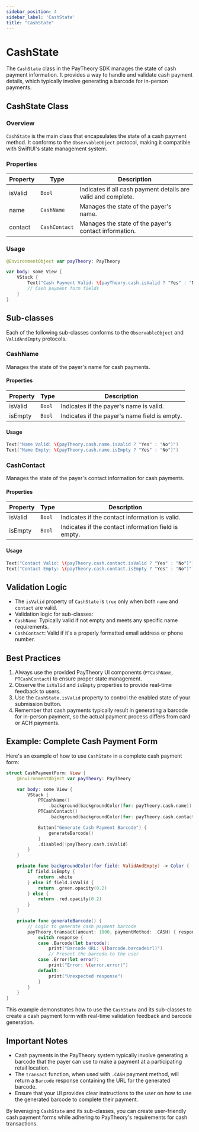 ```yaml
---
sidebar_position: 4
sidebar_label: 'CashState'
title: "CashState"
---
```


# CashState

The `CashState` class in the PayTheory SDK manages the state of cash payment information. It provides a way to handle and validate cash payment details, which typically involve generating a barcode for in-person payments.

## CashState Class

### Overview

`CashState` is the main class that encapsulates the state of a cash payment method. It conforms to the `ObservableObject` protocol, making it compatible with SwiftUI's state management system.

### Properties

| Property    | Type        | Description                                         |
|-------------|-------------|-----------------------------------------------------|
| isValid     | `Bool`      | Indicates if all cash payment details are valid and complete. |
| name        | `CashName`  | Manages the state of the payer's name.              |
| contact     | `CashContact` | Manages the state of the payer's contact information. |

### Usage

```swift
@EnvironmentObject var payTheory: PayTheory

var body: some View {
    VStack {
        Text("Cash Payment Valid: \(payTheory.cash.isValid ? "Yes" : "No")")
        // Cash payment form fields
    }
}
```

## Sub-classes

Each of the following sub-classes conforms to the `ObservableObject` and `ValidAndEmpty` protocols.

### CashName

Manages the state of the payer's name for cash payments.

#### Properties

| Property | Type   | Description                                               |
|----------|--------|-----------------------------------------------------------|
| isValid  | `Bool` | Indicates if the payer's name is valid.                   |
| isEmpty  | `Bool` | Indicates if the payer's name field is empty.             |

#### Usage

```swift
Text("Name Valid: \(payTheory.cash.name.isValid ? "Yes" : "No")")
Text("Name Empty: \(payTheory.cash.name.isEmpty ? "Yes" : "No")")
```

### CashContact

Manages the state of the payer's contact information for cash payments.

#### Properties

| Property | Type   | Description                                               |
|----------|--------|-----------------------------------------------------------|
| isValid  | `Bool` | Indicates if the contact information is valid.            |
| isEmpty  | `Bool` | Indicates if the contact information field is empty.      |

#### Usage

```swift
Text("Contact Valid: \(payTheory.cash.contact.isValid ? "Yes" : "No")")
Text("Contact Empty: \(payTheory.cash.contact.isEmpty ? "Yes" : "No")")
```

## Validation Logic

- The `isValid` property of `CashState` is `true` only when both `name` and `contact` are valid.
- Validation logic for sub-classes:
- `CashName`: Typically valid if not empty and meets any specific name requirements.
- `CashContact`: Valid if it's a properly formatted email address or phone number.

## Best Practices

1. Always use the provided PayTheory UI components (`PTCashName`, `PTCashContact`) to ensure proper state management.
2. Observe the `isValid` and `isEmpty` properties to provide real-time feedback to users.
3. Use the `CashState.isValid` property to control the enabled state of your submission button.
4. Remember that cash payments typically result in generating a barcode for in-person payment, so the actual payment process differs from card or ACH payments.

## Example: Complete Cash Payment Form

Here's an example of how to use `CashState` in a complete cash payment form:

```swift
struct CashPaymentForm: View {
    @EnvironmentObject var payTheory: PayTheory

    var body: some View {
        VStack {
            PTCashName()
                .background(backgroundColor(for: payTheory.cash.name))
            PTCashContact()
                .background(backgroundColor(for: payTheory.cash.contact))

            Button("Generate Cash Payment Barcode") {
                generateBarcode()
            }
            .disabled(!payTheory.cash.isValid)
        }
    }

    private func backgroundColor(for field: ValidAndEmpty) -> Color {
        if field.isEmpty {
            return .white
        } else if field.isValid {
            return .green.opacity(0.2)
        } else {
            return .red.opacity(0.2)
        }
    }

    private func generateBarcode() {
        // Logic to generate cash payment barcode
        payTheory.transact(amount: 1000, paymentMethod: .CASH) { response in
            switch response {
            case .Barcode(let barcode):
                print("Barcode URL: \(barcode.barcodeUrl)")
                // Present the barcode to the user
            case .Error(let error):
                print("Error: \(error.error)")
            default:
                print("Unexpected response")
            }
        }
    }
}
```

This example demonstrates how to use the `CashState` and its sub-classes to create a cash payment form with real-time validation feedback and barcode generation.

## Important Notes

- Cash payments in the PayTheory system typically involve generating a barcode that the payer can use to make a payment at a participating retail location.
- The `transact` function, when used with `.CASH` payment method, will return a `Barcode` response containing the URL for the generated barcode.
- Ensure that your UI provides clear instructions to the user on how to use the generated barcode to complete their payment.

By leveraging `CashState` and its sub-classes, you can create user-friendly cash payment forms while adhering to PayTheory's requirements for cash transactions.
